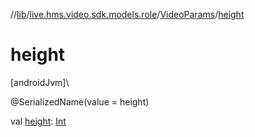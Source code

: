 //[lib](/api-reference/android/v2/home/content)/[live.hms.video.sdk.models.role](../index)/[VideoParams](index)/[height](height)

# height

[androidJvm]\

@SerializedName(value = height)

val [height](height): [Int](https://kotlinlang.org/api/latest/jvm/stdlib/kotlin/-int/index.html)
